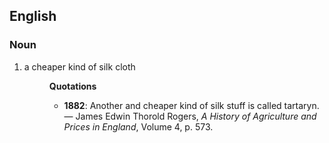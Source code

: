 ==English==
===Noun===
# a cheaper kind of silk cloth
#:'''Quotations'''
#:*'''1882''': Another and cheaper kind of silk stuff is called tartaryn. &mdash; James Edwin Thorold Rogers, ''A History of Agriculture and Prices in England'', Volume 4, p. 573.